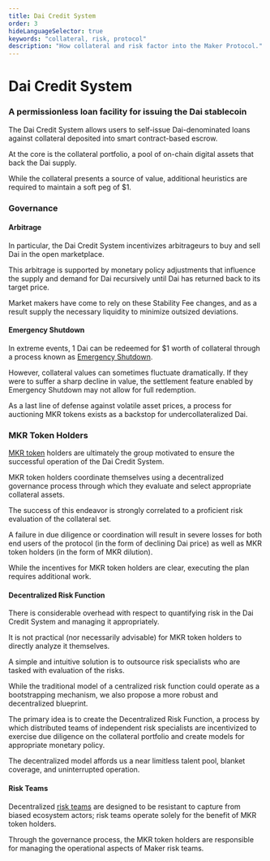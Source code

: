 ```yaml
---
title: Dai Credit System
order: 3
hideLanguageSelector: true
keywords: "collateral, risk, protocol"
description: "How collateral and risk factor into the Maker Protocol."
---
```


# Dai Credit System

### A permissionless loan facility for issuing the Dai stablecoin

The Dai Credit System allows users to self-issue Dai-denominated loans against collateral deposited into smart contract-based escrow.

At the core is the collateral portfolio, a pool of on-chain digital assets that back the Dai supply.

While the collateral presents a source of value, additional heuristics are required to maintain a soft peg of \$1.

### Governance

#### Arbitrage

In particular, the Dai Credit System incentivizes arbitrageurs to buy and sell Dai in the open marketplace.

This arbitrage is supported by monetary policy adjustments that influence the supply and demand for Dai recursively until Dai has returned back to its target price.

Market makers have come to rely on these Stability Fee changes, and as a result supply the necessary liquidity to minimize outsized deviations.

#### Emergency Shutdown

In extreme events, 1 Dai can be redeemed for \$1 worth of collateral through a process known as [Emergency Shutdown](/learn/governance/emergency-shutdown.mdx).

However, collateral values can sometimes fluctuate dramatically. If they were to suffer a sharp decline in value, the settlement feature enabled by Emergency Shutdown may not allow for full redemption.

As a last line of defense against volatile asset prices, a process for auctioning MKR tokens exists as a backstop for undercollateralized Dai.

### MKR Token Holders

[MKR token](/learn/governance/mkrtokens.mdx) holders are ultimately the group motivated to ensure the successful operation of the Dai Credit System.

MKR token holders coordinate themselves using a decentralized governance process through which they evaluate and select appropriate collateral assets.

The success of this endeavor is strongly correlated to a proficient risk evaluation of the collateral set.

A failure in due diligence or coordination will result in severe losses for both end users of the protocol (in the form of declining Dai price) as well as MKR token holders (in the form of MKR dilution).

While the incentives for MKR token holders are clear, executing the plan requires additional work.

#### Decentralized Risk Function

There is considerable overhead with respect to quantifying risk in the Dai Credit System and managing it appropriately.

It is not practical (nor necessarily advisable) for MKR token holders to directly analyze it themselves.

A simple and intuitive solution is to outsource risk specialists who are tasked with evaluation of the risks.

While the traditional model of a centralized risk function could operate as a bootstrapping mechanism, we also propose a more robust and decentralized blueprint.

The primary idea is to create the Decentralized Risk Function, a process by which distributed teams of independent risk specialists are incentivized to exercise due diligence on the collateral portfolio and create models for appropriate monetary policy.

The decentralized model affords us a near limitless talent pool, blanket coverage, and uninterrupted operation.

#### Risk Teams

Decentralized [risk teams](learn/collateral-and-risk/risk-teams.mdx) are designed to be resistant to capture from biased ecosystem actors; risk teams operate solely for the benefit of MKR token holders.

Through the governance process, the MKR token holders are responsible for managing the operational aspects of Maker risk teams.
